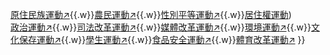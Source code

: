 <noinclude>{{Navbox
| name={{PAGENAME}}
| title={{PAGENAME}}
| above=</noinclude>
{{nowrap begin}}
[[臺灣人權|人權運動]][[:T:臺灣社會運動/人權運動|↗]]([[台灣勞工運動|勞工運動]][[:T:臺灣社會運動/勞工運動|↗]]{{.w}}[[臺灣原住民族運動|原住民族運動]][[:T:臺灣社會運動/原住民族運動|↗]]{{.w}}[[臺灣農民運動|農民運動]][[:T:臺灣社會運動/農民運動|↗]]{{.w}}[[臺灣性別平等運動|性別平等運動]][[:T:臺灣社會運動/性別平等運動|↗]]{{.w}}[[臺灣居住正義|居住權運動]])<BR>

[[臺灣政治運動|政治運動]][[:T:臺灣社會運動/政治運動|↗]]{{.w}}[[臺灣司法改革運動|司法改革運動]][[:T:臺灣社會運動/司法改革運動|↗]]{{.w}}[[臺灣媒體改革運動|媒體改革運動]][[:T:臺灣社會運動/媒體改革運動|↗]]{{.w}}[[臺灣環境運動|環境運動]][[:T:臺灣社會運動/環境運動|↗]]{{.w}}[[臺灣文化保存運動|文化保存運動]][[:T:臺灣社會運動/文化保存|↗]]{{.w}}[[臺灣學生運動|學生運動]][[:T:臺灣社會運動/學生運動|↗]]{{.w}}[[臺灣食品安全運動|食品安全運動]][[:T:臺灣社會運動/食品安全運動|↗]]{{.w}}[[臺灣體育改革運動|體育改革運動]][[:T:臺灣社會運動/體育改革運動|↗]]{{nowrap end}}
<noinclude>}}</noinclude>